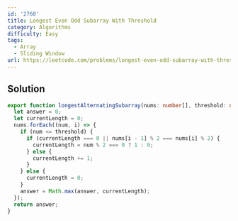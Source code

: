 ```yaml
---
id: '2760'
title: Longest Even Odd Subarray With Threshold
category: Algorithms
difficulty: Easy
tags:
  - Array
  - Sliding Window
url: https://leetcode.com/problems/longest-even-odd-subarray-with-threshold
---
```


## Solution

```typescript showLineNumbers
export function longestAlternatingSubarray(nums: number[], threshold: number): number {
  let answer = 0;
  let currentLength = 0;
  nums.forEach((num, i) => {
    if (num <= threshold) {
      if (currentLength === 0 || nums[i - 1] % 2 === nums[i] % 2) {
        currentLength = num % 2 === 0 ? 1 : 0;
      } else {
        currentLength += 1;
      }
    } else {
      currentLength = 0;
    }
    answer = Math.max(answer, currentLength);
  });
  return answer;
}
```
